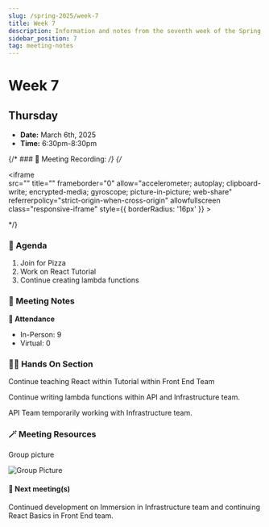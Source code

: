 ```yaml
---
slug: /spring-2025/week-7
title: Week 7
description: Information and notes from the seventh week of the Spring 2025 semester for the UMass Lowell Cloud Computing Club. 
sidebar_position: 7
tag: meeting-notes
---
```


# Week 7

## Thursday

- **Date:** March 6th, 2025
- **Time:** 6:30pm-8:30pm

{/* ### 🎥 Meeting Recording: */}
{/* <div class="iframe-container">
    <iframe  
        src="" 
        title="" 
        frameborder="0" 
        allow="accelerometer; autoplay; clipboard-write; encrypted-media; gyroscope; picture-in-picture; web-share" 
        referrerpolicy="strict-origin-when-cross-origin" 
        allowfullscreen
        class="responsive-iframe"
        style={{
            borderRadius: '16px'
        }}
    >
    </iframe>
</div> */}


### 🚩 Agenda
1. Join for Pizza
2. Work on React Tutorial
3. Continue creating lambda functions


### 📓 Meeting Notes

**📄 Attendance**
- In-Person: 9
- Virtual: 0

### 🧑‍💻 Hands On Section

Continue teaching React within Tutorial within Front End Team

Continue writing lambda functions within API and Infrastructure team.

API Team temporarily working with Infrastructure team.

### 🪄 Meeting Resources

Group picture

![Group Picture](https://media.discordapp.net/attachments/890983857938116737/1347374621808398396/WIN_20250306_20_05_06_Pro.jpg?ex=67cd9226&is=67cc40a6&hm=062605820cf05ef0c5bddf52073bc90067893eff8a27366093690e56ea0a76d5&=&format=webp&width=1220&height=686)
#### 🚀 Next meeting(s)

Continued development on Immersion in Infrastructure team and continuing React Basics in Front End team.